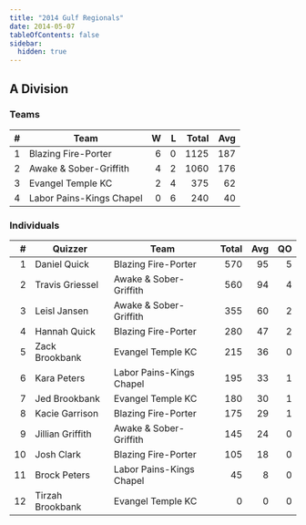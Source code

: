 ```yaml
---
title: "2014 Gulf Regionals"
date: 2014-05-07
tableOfContents: false
sidebar:
  hidden: true
---
```


## A Division

### Teams

|    # | Team                     |    W |    L | Total |  Avg |
| ---: | ------------------------ | ---: | ---: | ----: | ---: |
|    1 | Blazing Fire-Porter      |    6 |    0 |  1125 |  187 |
|    2 | Awake & Sober-Griffith   |    4 |    2 |  1060 |  176 |
|    3 | Evangel Temple KC        |    2 |    4 |   375 |   62 |
|    4 | Labor Pains-Kings Chapel |    0 |    6 |   240 |   40 |

### Individuals

|    # | Quizzer          | Team                     | Total |  Avg |   QO |
| ---: | ---------------- | ------------------------ | ----: | ---: | ---: |
|    1 | Daniel Quick     | Blazing Fire-Porter      |   570 |   95 |    5 |
|    2 | Travis Griessel  | Awake & Sober-Griffith   |   560 |   94 |    4 |
|    3 | Leisl Jansen     | Awake & Sober-Griffith   |   355 |   60 |    2 |
|    4 | Hannah Quick     | Blazing Fire-Porter      |   280 |   47 |    2 |
|    5 | Zack Brookbank   | Evangel Temple KC        |   215 |   36 |    0 |
|    6 | Kara Peters      | Labor Pains-Kings Chapel |   195 |   33 |    1 |
|    7 | Jed Brookbank    | Evangel Temple KC        |   180 |   30 |    1 |
|    8 | Kacie Garrison   | Blazing Fire-Porter      |   175 |   29 |    1 |
|    9 | Jillian Griffith | Awake & Sober-Griffith   |   145 |   24 |    0 |
|   10 | Josh Clark       | Blazing Fire-Porter      |   105 |   18 |    0 |
|   11 | Brock Peters     | Labor Pains-Kings Chapel |    45 |    8 |    0 |
|   12 | Tirzah Brookbank | Evangel Temple KC        |     0 |    0 |    0 |
